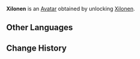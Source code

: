 {{About|the Avatar|the playable character|Xilonen}}
{{Avatar Infobox
|title    = Xilonen
|id       = 8800
|image    = Xilonen Avatar.png
|type     = Character
|features = Xilonen
|obtain   = Unlock [[Xilonen]]
}}
'''Xilonen''' is an [[Avatar]] obtained by unlocking [[Xilonen]].

==Other Languages==
{{Other Languages|Xilonen}}

==Change History==
{{Change History|5.1}}